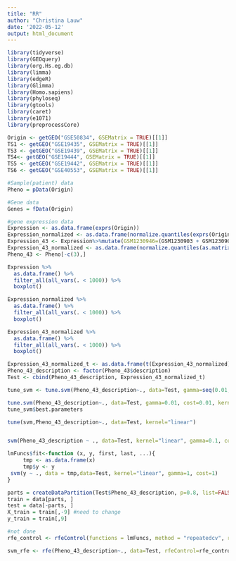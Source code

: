 ```yaml
---
title: "RR"
author: "Christina Lauw"
date: '2022-05-12'
output: html_document
---
```


```r
library(tidyverse)
library(GEOquery)
library(org.Hs.eg.db)
library(limma)
library(edgeR)
library(Glimma)
library(Homo.sapiens)
library(phyloseq)
library(gtools)
library(caret)
library(e1071)
library(preprocessCore)
```


```r
Origin <- getGEO("GSE50834", GSEMatrix = TRUE)[[1]]
TS1 <- getGEO("GSE19435", GSEMatrix = TRUE)[[1]]
TS3 <- getGEO("GSE19439", GSEMatrix = TRUE)[[1]]
TS4<- getGEO("GSE19444", GSEMatrix = TRUE)[[1]]
TS5 <- getGEO("GSE19442", GSEMatrix = TRUE)[[1]]
TS6 <- getGEO("GSE40553", GSEMatrix = TRUE)[[1]]
```

```r
#Sample(patient) data
Pheno = pData(Origin)

#Gene data 
Genes = fData(Origin)

#gene expression data
Expression <- as.data.frame(exprs(Origin))
Expression_normalized <- as.data.frame(normalize.quantiles(exprs(Origin)))
Expression_43 <- Expression%>%mutate(GSM1230946=(GSM1230903 + GSM1230904)/2)%>%dplyr::select(-GSM1230903)%>%dplyr::select(-GSM1230904)%>%relocate(GSM1230946,.after=GSM1230902)%>%dplyr::rename(GSM1230903=GSM1230946)
Expression_43_normalized <- as.data.frame(normalize.quantiles(as.matrix(Expression_43)))
Pheno_43 <- Pheno[-c(3),]

Expression %>% 
  as.data.frame() %>% 
  filter_all(all_vars(. < 1000)) %>% 
  boxplot()

Expression_normalized %>% 
  as.data.frame() %>% 
  filter_all(all_vars(. < 1000)) %>% 
  boxplot()

Expression_43_normalized %>% 
  as.data.frame() %>% 
  filter_all(all_vars(. < 1000)) %>% 
  boxplot()
```


```r
Expression_43_normalized_t <- as.data.frame(t(Expression_43_normalized))
Pheno_43_description <- factor(Pheno_43$description)
Test <- cbind(Pheno_43_description, Expression_43_normalized_t)
```

```r
tune_svm <- tune.svm(Pheno_43_description~., data=Test, gamma=seq(0.01,0.1,by=0.01, cost=seq(0.1,1,by=0.1)), kernel="linear")

tune.svm(Pheno_43_description~., data=Test, gamma=0.01, cost=0.01, kernel="linear")
tune_svm$best.parameters

tune(svm,Pheno_43_description~., data=Test, kernel="linear")


svm(Pheno_43_description ~ ., data=Test, kernel="linear", gamma=0.1, cost=0.1)  
```
```r
lmFuncs$fit<-function (x, y, first, last, ...){   
     tmp <- as.data.frame(x)   
     tmp$y <- y   
 svm(y ~ ., data = tmp,data=Test, kernel="linear", gamma=1, cost=1)   
}
```

```r
parts = createDataPartition(Test$Pheno_43_description, p=0.8, list=FALSE)
train = data[parts, ]
test = data[-parts, ]
X_train = train[,-9] #need to change
y_train = train[,9]
```


```r
#not done
rfe_control <- rfeControl(functions = lmFuncs, method = "repeatedcv", repeats=10, number = 10, verbose=FALSE)

svm_rfe <- rfe(Pheno_43_description~., data=Test, rfeControl=rfe_control)
```

